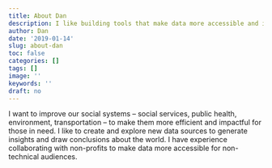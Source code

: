 ```yaml
---
title: About Dan
description: I like building tools that make data more accessible and impactful.
author: Dan
date: '2019-01-14'
slug: about-dan
toc: false
categories: []
tags: []
image: ''
keywords: ''
draft: no
---
```


I want to improve our social systems -- social services, public health, environment, transportation -- to make them more efficient and impactful for those in need. I like to create and explore new data sources to generate insights and draw conclusions about the world. I have experience collaborating with non-profits to make data more accessible for non-technical audiences.

<!--
My self-education in data science has included the following readings: 

* Introduction to Statistical Learning: With Applications in R (James, Witten, Hastie, and Tibshirani)
* Forecasting: Principles and Practice (Hyndman and Athanasopoulos)
* Statistical Analysis of Network Data in R (Kolaczyk and Csardi)
* A User's Guide to Network Analysis in R (Luke)
* Advanced R (Wickham)
* The R Inferno (Burns)
* Programming Computer Vision with Python (Solem)
* Deep Learning with Python (Chollet)
* Fundamentals of Data Visualization (Wilke)

My projects apply these texts' concepts to interesting questions, often recreating a publication's methods with new datasets with relevant outcomes.
-->
